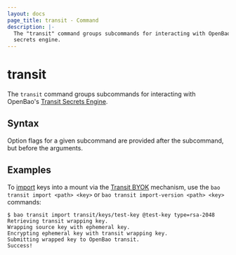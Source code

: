 ```yaml
---
layout: docs
page_title: transit - Command
description: |-
  The "transit" command groups subcommands for interacting with OpenBao's Transit
  secrets engine.
---
```


# transit

The `transit` command groups subcommands for interacting with OpenBao's
[Transit Secrets Engine](/docs/secrets/transit).

## Syntax

Option flags for a given subcommand are provided after the subcommand, but before the arguments.

## Examples

To [import](/docs/commands/transit/import) keys into a mount via the
[Transit BYOK](/docs/secrets/transit#bring-your-own-key-byok)
mechanism, use the `bao transit import <path> <key>` or
`bao transit import-version <path> <key>` commands:

```
$ bao transit import transit/keys/test-key @test-key type=rsa-2048
Retrieving transit wrapping key.
Wrapping source key with ephemeral key.
Encrypting ephemeral key with transit wrapping key.
Submitting wrapped key to OpenBao transit.
Success!
```
